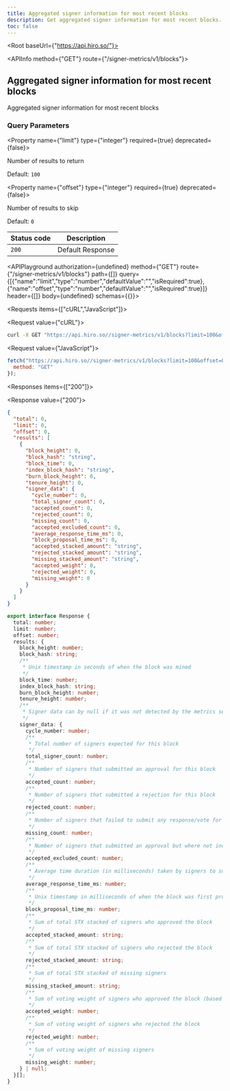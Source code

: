 ```yaml
---
title: Aggregated signer information for most recent blocks
description: Get aggregated signer information for most recent blocks.
toc: false
---
```



<Root baseUrl={"https://api.hiro.so/"}>

<API>

<APIInfo method={"GET"} route={"/signer-metrics/v1/blocks"}>

## Aggregated signer information for most recent blocks

Aggregated signer information for most recent blocks

### Query Parameters

<Property name={"limit"} type={"integer"} required={true} deprecated={false}>

Number of results to return

<span>Default: `100`</span>

</Property>

<Property name={"offset"} type={"integer"} required={true} deprecated={false}>

Number of results to skip

<span>Default: `0`</span>

</Property>

| Status code | Description |
| ----------- | ----------- |
| `200` | Default Response |

<APIPlayground authorization={undefined} method={"GET"} route={"/signer-metrics/v1/blocks"} path={[]} query={[{"name":"limit","type":"number","defaultValue":"","isRequired":true},{"name":"offset","type":"number","defaultValue":"","isRequired":true}]} header={[]} body={undefined} schemas={{}}>

</APIPlayground>

</APIInfo>

<APIExample>

<Requests items={["cURL","JavaScript"]}>

<Request value={"cURL"}>

```bash
curl -X GET "https://api.hiro.so//signer-metrics/v1/blocks?limit=100&offset=0"
```

</Request>

<Request value={"JavaScript"}>

```js
fetch("https://api.hiro.so//signer-metrics/v1/blocks?limit=100&offset=0", {
  method: "GET"
});
```

</Request>

</Requests>

<Responses items={["200"]}>

<Response value={"200"}>

<ResponseTypes>

<ExampleResponse>

```json
{
  "total": 0,
  "limit": 0,
  "offset": 0,
  "results": [
    {
      "block_height": 0,
      "block_hash": "string",
      "block_time": 0,
      "index_block_hash": "string",
      "burn_block_height": 0,
      "tenure_height": 0,
      "signer_data": {
        "cycle_number": 0,
        "total_signer_count": 0,
        "accepted_count": 0,
        "rejected_count": 0,
        "missing_count": 0,
        "accepted_excluded_count": 0,
        "average_response_time_ms": 0,
        "block_proposal_time_ms": 0,
        "accepted_stacked_amount": "string",
        "rejected_stacked_amount": "string",
        "missing_stacked_amount": "string",
        "accepted_weight": 0,
        "rejected_weight": 0,
        "missing_weight": 0
      }
    }
  ]
}
```

</ExampleResponse>

<TypeScriptResponse>

```ts
export interface Response {
  total: number;
  limit: number;
  offset: number;
  results: {
    block_height: number;
    block_hash: string;
    /**
     * Unix timestamp in seconds of when the block was mined
     */
    block_time: number;
    index_block_hash: string;
    burn_block_height: number;
    tenure_height: number;
    /**
     * Signer data can by null if it was not detected by the metrics service
     */
    signer_data: {
      cycle_number: number;
      /**
       * Total number of signers expected for this block
       */
      total_signer_count: number;
      /**
       * Number of signers that submitted an approval for this block
       */
      accepted_count: number;
      /**
       * Number of signers that submitted a rejection for this block
       */
      rejected_count: number;
      /**
       * Number of signers that failed to submit any response/vote for this block
       */
      missing_count: number;
      /**
       * Number of signers that submitted an approval but where not included in time by the miner (this is a subset of the accepted_count)
       */
      accepted_excluded_count: number;
      /**
       * Average time duration (in milliseconds) taken by signers to submit a response for this block (tracked best effort)
       */
      average_response_time_ms: number;
      /**
       * Unix timestamp in milliseconds of when the block was first proposed (tracked best effort)
       */
      block_proposal_time_ms: number;
      /**
       * Sum of total STX stacked of signers who approved the block
       */
      accepted_stacked_amount: string;
      /**
       * Sum of total STX stacked of signers who rejected the block
       */
      rejected_stacked_amount: string;
      /**
       * Sum of total STX stacked of missing signers
       */
      missing_stacked_amount: string;
      /**
       * Sum of voting weight of signers who approved the block (based on slots allocated to each signer proportional to stacked amount)
       */
      accepted_weight: number;
      /**
       * Sum of voting weight of signers who rejected the block
       */
      rejected_weight: number;
      /**
       * Sum of voting weight of missing signers
       */
      missing_weight: number;
    } | null;
  }[];
}
```

</TypeScriptResponse>

</ResponseTypes>

</Response>

</Responses>

</APIExample>

</API>

</Root>
